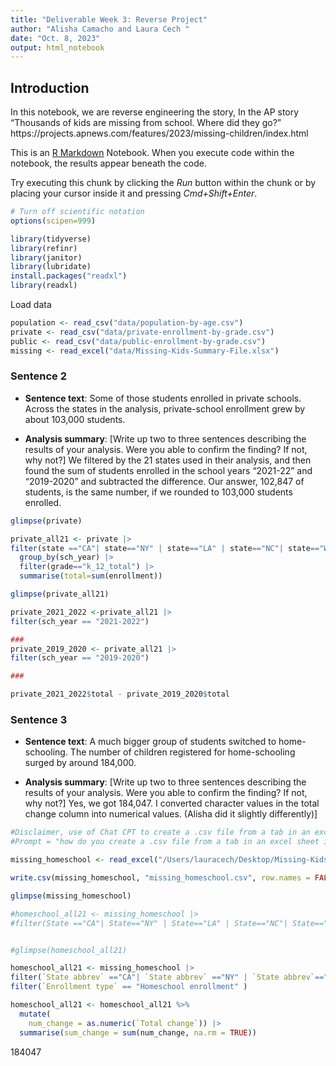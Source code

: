 ```yaml
---
title: "Deliverable Week 3: Reverse Project"
author: "Alisha Camacho and Laura Cech "
date: "Oct. 8, 2023"
output: html_notebook
---
```

## Introduction 

In this notebook, we are reverse engineering the story, In the AP story "Thousands of kids are missing from school. Where did they go?" https://projects.apnews.com/features/2023/missing-children/index.html

This is an [R Markdown](http://rmarkdown.rstudio.com) Notebook. When you execute code within the notebook, the results appear beneath the code. 

Try executing this chunk by clicking the *Run* button within the chunk or by placing your cursor inside it and pressing *Cmd+Shift+Enter*. 

```r
# Turn off scientific notation
options(scipen=999)

library(tidyverse)
library(refinr)
library(janitor)
library(lubridate)
install.packages("readxl")
library(readxl)

```

Load data

```r
population <- read_csv("data/population-by-age.csv")
private <- read_csv("data/private-enrollment-by-grade.csv")
public <- read_csv("data/public-enrollment-by-grade.csv")
missing <- read_excel("data/Missing-Kids-Summary-File.xlsx")
```

### Sentence 2 

* **Sentence text**: Some of those students enrolled in private schools. Across the states in the analysis, private-school enrollment grew by about 103,000 students.

* **Analysis summary**: [Write up two to three sentences describing the results of your analysis.  Were you able to confirm the finding? If not, why not?] 
We filtered by the 21 states used in their analysis, and then found the sum of students enrolled in the school years "2021-22" and "2019-2020" and subtracted the difference. Our answer, 102,847 of students, is the same number, if we rounded to 103,000 students enrolled.

```r
glimpse(private)
```

```r
private_all21 <- private |>
filter(state =="CA"| state=="NY" | state=="LA" | state=="NC"| state=="WA"| state=="CO" | state=="GA" | state=="MN" | state=="WI" | state=="NH" | state=="MA" | state=="MT" | state=="DE"| state=="ND" | state=="DC" | state=="SD" | state=="SC" | state=="NE" | state=="RI" | state=="TN" | state=="PA" | state=="FL") |>
  group_by(sch_year) |>
  filter(grade=="k_12_total") |>
  summarise(total=sum(enrollment))

glimpse(private_all21)
```
```r
private_2021_2022 <-private_all21 |> 
filter(sch_year == "2021-2022")

###
private_2019_2020 <- private_all21 |> 
filter(sch_year == "2019-2020")

###

private_2021_2022$total - private_2019_2020$total
```

### Sentence 3 

* **Sentence text**: A much bigger group of students switched to home-schooling. The number of children registered for home-schooling surged by around 184,000.

* **Analysis summary**: [Write up two to three sentences describing the results of your analysis.  Were you able to confirm the finding? If not, why not?] Yes, we got 184,047. I converted character values in the total change column into numerical values. (Alisha did it slightly differently)]

```r

#Disclaimer, use of Chat CPT to create a .csv file from a tab in an excel sheet
#Prompt = "how do you create a .csv file from a tab in an excel sheet in Rstudio?"

missing_homeschool <- read_excel("/Users/lauracech/Desktop/Missing-Kids-Summary-File copy.xlsx", sheet = "Enrollment Changes")

write.csv(missing_homeschool, "missing_homeschool.csv", row.names = FALSE)

glimpse(missing_homeschool)

#homeschool_all21 <- missing_homeschool |> 
#filter(State =="CA"| State=="NY" | State=="LA" | State=="NC"| State=="WA"| State=="CO" | State=="GA" | State=="MN" | #State=="WI" | State=="NH" | State=="MA" | State=="MT" | State=="DE"| State=="ND" | State=="DC" | State=="SD" | State=="SC" #| State=="NE" | State=="RI" | State=="TN" | State=="PA" | State=="FL")


#glimpse(homeschool_all21)
```
```r
homeschool_all21 <- missing_homeschool |> 
filter(`State abbrev` =="CA"| `State abbrev` =="NY" | `State abbrev`=="LA" | `State abbrev`=="NC"| `State abbrev`=="WA"| `State abbrev`=="CO" | `State abbrev`=="GA" | `State abbrev`=="MN" | `State abbrev`=="WI" | `State abbrev`=="NH" | `State abbrev`=="MA" | `State abbrev`=="MT" | `State abbrev`=="DE"| `State abbrev`=="ND" | `State abbrev`=="DC" | `State abbrev`=="SD" | `State abbrev`=="SC" | `State abbrev`=="NE" | `State abbrev`=="RI" | `State abbrev`=="TN" | `State abbrev`=="PA" | `State abbrev`=="FL") |> 
filter(`Enrollment type` == "Homeschool enrollment" ) 

```

```r
homeschool_all21 <- homeschool_all21 %>%
  mutate(
    num_change = as.numeric(`Total change`)) |>
  summarise(sum_change = sum(num_change, na.rm = TRUE))
```

184047